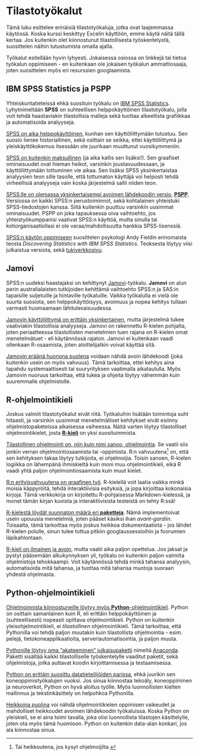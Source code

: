 # Tilastotyökalut {#sec-tilastotyökalut}

Tämä luku esittelee erinäisiä tilastotyökaluja, jotka ovat laajemmassa käytössä. Koska kurssi keskittyy Excelin käyttöön, emme käytä näitä tällä kertaa. Jos kuitenkin olet kiinnostunut tilastollisesta työskentelystä, suosittelen näihin tutustumista omalla ajalla.

Työkalut esitellään hyvin lyhyesti. Jokaisessa osiossa on linkkejä tai tietoa työkalun oppimiseen - en kuitenkaan ole jokaisen työkalun ammattiosaaja, joten suosittelen myös eri resurssien googlaamista.

## IBM SPSS Statistics ja PSPP {#sec-ibm-spss-statistics-ja-pspp}

Yhteiskuntatieteissä ehkä suosituin työkalu on [IBM SPSS Statistics](https://www.ibm.com/spss). Lyhytnimeltään **SPSS** on suhteellisen helppokäyttöinen tilastotyökalu, jolla voit tehdä haastaviakin tilastollisia malleja sekä tuottaa alkeellista grafiikkaa ja automatisoida analyyseja.

[SPSS on aika helppokäyttöinen]{.underline}, kunhan sen käyttöliittymään tutustuu. Sen suosio lienee historiallinen, sekä osittain se seikka, ettei käyttöliittymä ja yleiskäyttökokemus itsessään ole juurikaan muuttunut vuosikymmeniin.

[SPSS on kuitenkin maksullinen]{.underline} (ja aika kallis sen lisäksi!). Sen graafiset ominaisuudet ovat hieman heikot, varsinkin joustavuudessaan, ja käyttöliittymään tottuminen vie aikaa. Sen lisäksi SPSS yksinkertaistaa analyysien teon sille tasolle, että tottumaton käyttäjä voi helposti tehdä virheellisiä analyyseja vain koska järjestelmä sallii niiden teon.

[SPSS:lle on olemassa yksinkertaisempi avoimen lähdekoodin versio]{.underline}, [**PSPP**](https://www.gnu.org/software/pspp/). Versiossa on kaikki SPSS:n perustoiminnot, sekä kohtalainen yhteistuki SPSS-tiedostojen kanssa. Siitä kuitenkin puuttuu varsinkin uusimmat ominaisuudet. PSPP on joka tapauksessa oiva vaihtoehto, jos yhteistyökumppanisi vaativat SPSS:n käyttöä, mutta sinulla tai kotiorganisaatiollasi ei ole varaa/mahdollisuutta hankkia SPSS-lisenssiä.

[SPSS:n käytön oppimiseen]{.underline} suosittelen psykologi Andy Fieldin erinomaista teosta *Discovering Statistics with IBM SPSS Statistics*. Teoksesta löytyy viisi julkaistua versiota, sekä [tukiverkkosivu](https://edge.sagepub.com/field5e).

## Jamovi {#sec-jamovi}

SPSS:n uudeksi haastajaksi on kehittynyt [Jamovi](https://www.jamovi.org/)-työkalu. **Jamovi** on alun perin australialaisten tutkijoiden kehittämä vaihtoehto SPSS:n ja SAS:in tapaisille suljetuille ja hintaville työkaluille. Vaikka työkalulla ei vielä ole suurta suosiota, sen helppokäyttöisyys, avoimuus ja nopea kehitys tullaan varmasti huomaamaan lähitulevaisuudessa.

[Jamovin käyttöliittymä on erittäin yksinkertainen]{.underline}, mutta järjestelmä tukee vaativiakin tilastollisia analyyseja. Jamovi on rakennettu R-kielen pohjalta, joten periaatteessa tilastollisten menetelmien tuen rajana on R-kielen omat menetelmätuet - eli käytännössä rajaton. Jamovi ei kuitenkaan vaadi ollenkaan R-osaamista, joten aloittelijatkin voivat käyttää sitä.

[Jamovin eräänä huonona puolena]{.underline} voidaan nähdä avoin lähdekoodi (joka kuitenkin usein on myös vahvuus). Tämä tarkoittaa, ettei kehitys aina tapahdu systemaattisesti tai suuryrityksen vaatimalla aikataululla. Myös Jamovin nuoruus tarkoittaa, että tukea ja ohjeita löytyy vähemmän kuin suuremmalle ohjelmistolle.

## R-ohjelmointikieli {#sec-r-ohjelmointikieli}

Joskus valmiit tilastotyökalut eivät riitä. Työkaluihin lisätään toimintoja suht hitaasti, ja varsinkin uusimmat menetelmälliset kehitykset eivät esiinny ohjelmistopaketeissa aikaisessa vaiheessa. Näitä varten löytyy tilastolliset ohjelmointikielet, josta [**R-kieli**](https://www.r-project.org/) on yksi suosituimmista.

[Tilastollinen ohjelmointi on, niin kuin nimi sanoo, ohjelmointia]{.underline}. Se vaatii siis jonkin verran ohjelmointiosaamista tai -oppimista. R:n vahvuutena[^tilastotyökalut-1] on, että sen kehityksen takaa löytyy tutkijoita, ei ohjelmoijia. Toisin sanoen, R-kielen logiikka on lähempänä ihmiskieltä kuin moni muu ohjelmointikieli, eikä R vaadi yhtä paljon ohjelmointiosaamista kuin muut kielet.

[^tilastotyökalut-1]: Tai heikkoutena, jos kysyt ohjelmoijilta.

[R:n erityisvahvuutena on graafinen työ]{.underline}. R-kielellä voit laatia vaikka minkä moisia käppyröitä, tehdä interaktiivisia esityksiä, ja jopa kirjoittaa kokonaisia kirjoja. Tämä verkkokirja on kirjoitettu R-pohjaisessa Markdown-kielessä, ja monet tämän kirjan kuvista ja interaktiivisista testeistä on tehty R:ssä!

[R-kielestä löydät suunnaton määrä eri **paketteja**]{.underline}. Nämä implementoivat usein upouusia menetelmiä, joten pääset käsiksi ihan *avant-gardiin*. Toisaalta, tämä tarkoittaa myös joskus heikkoa dokumentaatiota - jos lähdet R-kielen polulle, sinun tulee tottua pitkiin googlaussessioihin ja foorumien läpikahlontaan.

[R-kieli on ilmainen ja avoin]{.underline}, mutta vaatii aika paljon opettelua. Jos jaksat ja pystyt pääsemään alkukynnyksen yli, työkalu on kuitenkin paljon valmiita ohjelmistoja tehokkaampi. Voit käytännössä tehdä minkä tahansa analyysin, automatisoida mitä tahansa, ja tuottaa mitä tahansa muotoja suoraan yhdestä ohjelmasta.

## Python-ohjelmointikieli {#sec-python-ohjelmointikieli}

[Ohjelmoinnista kiinnostuneille löytyy myös [**Python**](https://www.python.org/)-ohjelmointikieli]{.underline}. Python on osittain samanlainen kuin R, eli erittäin helppokäyttöinen ja (suhteellisesti) nopeasti opittava ohjelmointikieli. Python on kuitenkin yleisohjelmointikieli, ei *tilastollinen* ohjelmointikieli. Tämä tarkoittaa, että Pythonilla voi tehdä paljon muutakin kuin tilastollista ohjelmointia - esim. pelejä, tietokoneapplikaatioita, serveriautomatisointia, ja paljon muuta.

[Pythonille löytyy oma "akateeminen" julkaisupaketti]{.underline} nimeltä [Anaconda](https://www.anaconda.com/download/). Paketti sisältää kaikki tilastolliselle työskentelylle vaaditut paketit, sekä ohjelmistoja, jotka auttavat koodin kirjoittamisessa ja testaamisessa.

[Python on erittäin suosittu datatieteilijöiden parissa]{.underline}, ehkä juurikin sen koneoppimistyökalujen vuoksi. Jos sinua kiinnostaa tekoäly, koneoppiminen ja neuroverkot, Python on hyvä aloitus työlle. Myös luonnollisten kielten mallinnus ja tekstinkäsittely on helpohkoa Pythonilla.

[Heikkoina puolina]{.underline} voi nähdä ohjelmointikielen oppimisen vaikeudet ja mahdolliset heikkoudet avoimen lähdekoodin työkaluissa. Koska Python on yleiskieli, se ei aina toimi tavalla, joka olisi luonnollista tilastojen käsittelylle, joten ota myös tämä huomioon. Python on kuitenkin data-alan konkari, jos ala kiinnostaa sinua.
